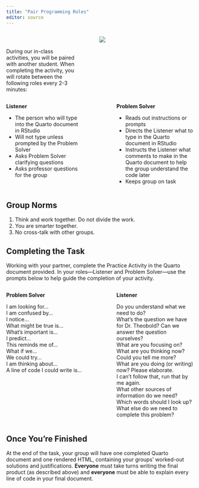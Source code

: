```yaml
---
title: "Pair Programming Roles"
editor: source
---
```


::: columns
::: {.column width="40%"}

</br>

During our in-class activities, you will be paired with another student. When completing the activity, you will rotate between the following roles every 2-3 minutes:
:::

::: {.column width="5%"}
:::

::: {.column width="55%"}
![](cats-programming.jpg)
:::
:::

::: columns
::: {.column width="45%"}
**Listener**

-   The person who will type into the Quarto document in RStudio
-   Will not type unless prompted by the Problem Solver
-   Asks Problem Solver clarifying questions
-   Asks professor questions for the group
:::

::: {.column width="10%"}
:::

::: {.column width="45%"}
**Problem Solver**

-   Reads out instructions or prompts
-   Directs the Listener what to type in the Quarto document in RStudio
-   Instructs the Listener what comments to make in the Quarto document to help the group understand the code later
-   Keeps group on task
:::
:::

## Group Norms

1.  Think and work together. Do not divide the work.
2.  You are smarter together.
3.  No cross-talk with other groups.

<!-- add in norms outlined in week 1 -->

## Completing the Task

Working with your partner, complete the Practice Activity in the Quarto document provided. In your roles---Listener and Problem Solver---use the prompts below to help guide the completion of your activity.

::: columns
::: {.column width="45%"}
**Problem Solver**

I am looking for...\
I am confused by...\
I notice...\
What might be true is...\
What’s important is...\
I predict...\
This reminds me of...\
What if we...\
We could try...\
I am thinking about...\
A line of code I could write is...
:::

::: {.column width="10%"}
:::

::: {.column width="45%"}
**Listener**

<!-- Facilitator -->
Do you understand what we need to do?  
What's the question we have for Dr. Theobold? Can we answer the 
question ourselves?  
What are you focusing on?  
What are you thinking now?  
Could you tell me more?  
What are you doing (or writing) now? Please elaborate.  
I can’t follow that, run that by me again.  
<!-- Resource Manager -->
What other sources of information do we need?  
Which words should I look up?  
What else do we need to complete this problem?  
:::
:::

## Once You're Finished

At the end of the task, your group will have one completed Quarto document and one rendered HTML, containing your groups’ worked-out solutions and justifications. **Everyone** must take turns writing the final product (as described above) and **everyone** must be able to explain every line of code in your final document.
